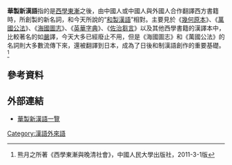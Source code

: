 '''華製新漢語'''指的是[[西學東漸|西學東漸]]之後，由中國人或中國人與外國人合作翻譯西方書籍時，所創製的新名詞，和今天所說的“[[和制汉语|和製漢語]]”相對。主要見於《[[幾何原本|幾何原本]]》、《[[萬國公法|萬國公法]]》、《[[海國圖志|海國圖志]]》、《[[英華字典|英華字典]]》、《[[佐治芻言|佐治芻言]]》以及其他西學書籍的漢譯本中，比較著名的如[[严复|嚴]]譯，今天大多已經廢止不用，但是《海國圖志》和《萬國公法》的名詞則大多數流傳下來，還被翻譯到日本，成為了日後和制漢語創作的重要基礎。<ref>熊月之所著《西學東漸與晚清社會》，中國人民大學出版社，2011-3-1版</ref>

==參考資料==
{{reflist}}

==外部連結==
*[[:wikiversity:zh:Subject:華製新漢語及中文固有語|華製新漢語一覽]]


[[Category:漢語外來語|Category:漢語外來語]]